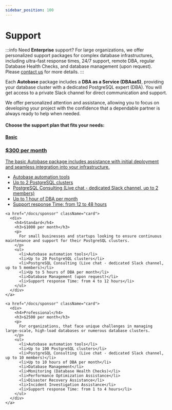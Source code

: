 ```yaml
---
sidebar_position: 100
---
```


# Support

:::info
Need <strong>Enterprise</strong> support? For large organizations, we offer personalized support packages for complex database infrastructures, 
including ultra-fast response times, 24/7 support, remote DBA, regular Database Health Checks, and database management (upon request). 
Please <a href="mailto:info@autobase.tech">contact us</a> for more details.
:::

Each  <strong>Autobase</strong> package includes a <strong>DBA as a Service (DBAaaS)</strong>, providing your database cluster with a dedicated PostgreSQL expert (DBA).
You will get access to a private Slack channel for direct communication and support.

We offer personalized attention and assistance, allowing you to focus on developing your project with the confidence that a dependable partner is always ready to help when needed.

#### Choose the support plan that fits your needs:


<div className="support-page"> 
  <div className="card-container">
    <a href="/docs/sponsor" className="card">
      <div>
        <h4>Basic</h4>
        <h3>$300 per month</h3>
        <p>
          The basic Autobase package includes assistance with initial deployment and seamless integration into your infrastructure.
        </p>
        <ul>
          <li>Autobase automation tools</li>
          <li>Up to 2 PostgreSQL clusters</li>
          <li>PostgreSQL Consulting (Live chat - dedicated Slack channel, up to 2 members)</li>
          <li>Up to 1 hour of DBA per month</li>
          <li>Support response Time: from 12 to 48 hours</li>
        </ul>
      </div>
    </a>

    <a href="/docs/sponsor" className="card">
      <div>
        <h4>Standard</h4>
        <h3>$1000 per month</h3>
        <p>
          For small businesses and startups looking to ensure continuous maintenance and support for their PostgreSQL clusters.
        </p>
        <ul>
          <li>Autobase automation tools</li>
          <li>Up to 20 PostgreSQL clusters</li>
          <li>PostgreSQL Consulting (Live chat - dedicated Slack channel, up to 5 members)</li>
          <li>Up to 5 hours of DBA per month</li>
          <li>Database Management (upon request)</li>
          <li>Support response Time: from 4 to 12 hours</li>
        </ul>
      </div>
    </a>

    <a href="/docs/sponsor" className="card">
      <div>
        <h4>Professional</h4>
        <h3>$2500 per month</h3>
        <p>
          For organizations, that face unique challenges in managing large-scale, high-load databases or numerous database clusters.
        </p>
        <ul>
          <li>Autobase automation tools</li>
          <li>Up to 100 PostgreSQL clusters</li>
          <li>PostgreSQL Consulting (Live chat - dedicated Slack channel, up to 10 members)</li>
          <li>Up to 10 hours of DBA per month</li>
          <li>Database Management</li>
          <li>Monitoring (Database Health Checks)</li>
          <li>Performance Optimization Assistance</li>
          <li>Disaster Recovery Assistance</li>
          <li>Incident Investigation Assistance</li>
          <li>Support response Time: from 1 to 4 hours</li>
        </ul>
      </div>
    </a>
  </div>
</div>
